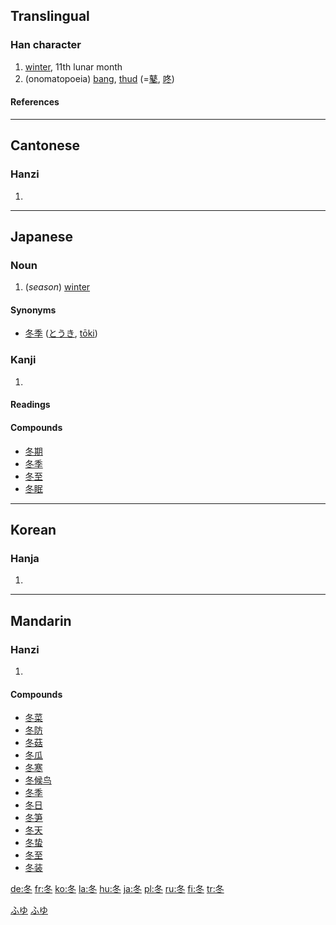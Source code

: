 {{see|鼕}}

==Translingual==
===Han character===
{{Han char|rn=15|rad=冫|as=03|sn=5|four=2730<sub>3</sub>|canj=竹水卜 (HEY)}}
# [[winter]], 11th lunar month
# (onomatopoeia) [[bang]], [[thud]] (=[[鼕]], [[咚]])
====References====
{{Han ref|kx=0131.170|dkj=01610|dj=0294.130|hdz=20867.190|uh=51AC|ud=20908|bh=A556|bd=42326}}
----
==Cantonese==
===Hanzi===
{{yue-hanzi|jyut=|y=dung1}}
# {{defn|Cantonese}}
----
==Japanese==
===Noun===
[[Category:1000_Japanese_basic_words|ふゆ]]
{{ja-noun|k|hira=ふゆ|rom=fuyu}}

#(''season'') [[winter]]
[[Category:ja:Calendar terms|ふゆ]]
====Synonyms====
*[[冬季]] ([[とうき]], [[tōki]])
===Kanji===
{{ja-kanji|grade=|rs=冫03}}
# {{defn|Japanese}} 
====Readings====
{{ja-readings|on=[[とう]] (tō)|kun=[[ふゆ]] (fuyu)}}

====Compounds====
*[[冬期]]
*[[冬季]]
*[[冬至]]
*[[冬眠]]
----

==Korean==
===Hanja===
{{ko-hanja|hangeul=[[동]]|rv=dong|mr=tong}}
# {{defn|Korean}}
----
==Mandarin==
===Hanzi===
{{cmn-hanzi|pin=[[dōng]] (dong1)|wg=tung<sup>1</sup>}}
# {{defn|Mandarin}}

====Compounds====
*[[冬菜]]
*[[冬防]]
*[[冬菇]]
*[[冬瓜]]
*[[冬寒]]
*[[冬候鸟]]
*[[冬季]]
*[[冬日]]
*[[冬笋]]
*[[冬天]]
*[[冬蛰]]
*[[冬至]]
*[[冬装]]

[[de:冬]]
[[fr:冬]]
[[ko:冬]]
[[la:冬]]
[[hu:冬]]
[[ja:冬]]
[[pl:冬]]
[[ru:冬]]
[[fi:冬]]
[[tr:冬]]